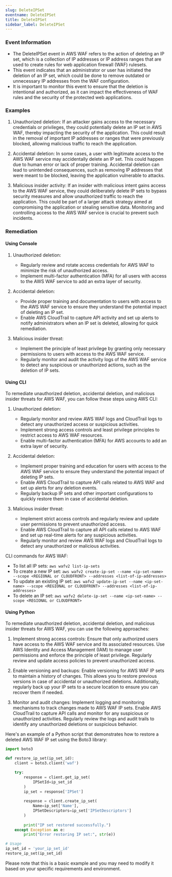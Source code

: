 ```yaml
--- 
slug: DeleteIPSet
eventname: DeleteIPSet
title: DeleteIPSet
sidebar_label: DeleteIPSet
---
```

                       
### Event Information

- The DeleteIPSet event in AWS WAF refers to the action of deleting an IP set, which is a collection of IP addresses or IP address ranges that are used to create rules for web application firewall (WAF) rulesets.
- This event indicates that an administrator or user has initiated the deletion of an IP set, which could be done to remove outdated or unnecessary IP addresses from the WAF configuration.
- It is important to monitor this event to ensure that the deletion is intentional and authorized, as it can impact the effectiveness of WAF rules and the security of the protected web applications.


### Examples

1. Unauthorized deletion: If an attacker gains access to the necessary credentials or privileges, they could potentially delete an IP set in AWS WAF, thereby impacting the security of the application. This could result in the removal of important IP addresses or ranges that were previously blocked, allowing malicious traffic to reach the application.

2. Accidental deletion: In some cases, a user with legitimate access to the AWS WAF service may accidentally delete an IP set. This could happen due to human error or lack of proper training. Accidental deletion can lead to unintended consequences, such as removing IP addresses that were meant to be blocked, leaving the application vulnerable to attacks.

3. Malicious insider activity: If an insider with malicious intent gains access to the AWS WAF service, they could deliberately delete IP sets to bypass security measures and allow unauthorized traffic to reach the application. This could be part of a larger attack strategy aimed at compromising the application or stealing sensitive data. Monitoring and controlling access to the AWS WAF service is crucial to prevent such incidents.

### Remediation

#### Using Console

1. Unauthorized deletion:
   - Regularly review and rotate access credentials for AWS WAF to minimize the risk of unauthorized access.
   - Implement multi-factor authentication (MFA) for all users with access to the AWS WAF service to add an extra layer of security.

2. Accidental deletion:
   - Provide proper training and documentation to users with access to the AWS WAF service to ensure they understand the potential impact of deleting an IP set.
   - Enable AWS CloudTrail to capture API activity and set up alerts to notify administrators when an IP set is deleted, allowing for quick remediation.

3. Malicious insider threat:
   - Implement the principle of least privilege by granting only necessary permissions to users with access to the AWS WAF service.
   - Regularly monitor and audit the activity logs of the AWS WAF service to detect any suspicious or unauthorized actions, such as the deletion of IP sets.

#### Using CLI

To remediate unauthorized deletion, accidental deletion, and malicious insider threats for AWS WAF, you can follow these steps using AWS CLI:

1. Unauthorized deletion:
   - Regularly monitor and review AWS WAF logs and CloudTrail logs to detect any unauthorized access or suspicious activities.
   - Implement strong access controls and least privilege principles to restrict access to AWS WAF resources.
   - Enable multi-factor authentication (MFA) for AWS accounts to add an extra layer of security.

2. Accidental deletion:
   - Implement proper training and education for users with access to the AWS WAF service to ensure they understand the potential impact of deleting IP sets.
   - Enable AWS CloudTrail to capture API calls related to AWS WAF and set up alerts for any deletion events.
   - Regularly backup IP sets and other important configurations to quickly restore them in case of accidental deletion.

3. Malicious insider threat:
   - Implement strict access controls and regularly review and update user permissions to prevent unauthorized access.
   - Enable AWS CloudTrail to capture all API calls related to AWS WAF and set up real-time alerts for any suspicious activities.
   - Regularly monitor and review AWS WAF logs and CloudTrail logs to detect any unauthorized or malicious activities.

CLI commands for AWS WAF:
- To list all IP sets: `aws wafv2 list-ip-sets`
- To create a new IP set: `aws wafv2 create-ip-set --name <ip-set-name> --scope <REGIONAL or CLOUDFRONT> --addresses <list-of-ip-addresses>`
- To update an existing IP set: `aws wafv2 update-ip-set --name <ip-set-name> --scope <REGIONAL or CLOUDFRONT> --addresses <list-of-ip-addresses>`
- To delete an IP set: `aws wafv2 delete-ip-set --name <ip-set-name> --scope <REGIONAL or CLOUDFRONT>`

#### Using Python

To remediate unauthorized deletion, accidental deletion, and malicious insider threats for AWS WAF, you can use the following approaches:

1. Implement strong access controls: Ensure that only authorized users have access to the AWS WAF service and its associated resources. Use AWS Identity and Access Management (IAM) to manage user permissions and enforce the principle of least privilege. Regularly review and update access policies to prevent unauthorized access.

2. Enable versioning and backups: Enable versioning for AWS WAF IP sets to maintain a history of changes. This allows you to restore previous versions in case of accidental or unauthorized deletions. Additionally, regularly back up your IP sets to a secure location to ensure you can recover them if needed.

3. Monitor and audit changes: Implement logging and monitoring mechanisms to track changes made to AWS WAF IP sets. Enable AWS CloudTrail to capture API calls and monitor for any suspicious or unauthorized activities. Regularly review the logs and audit trails to identify any unauthorized deletions or suspicious behavior.

Here's an example of a Python script that demonstrates how to restore a deleted AWS WAF IP set using the Boto3 library:

```python
import boto3

def restore_ip_set(ip_set_id):
    client = boto3.client('waf')

    try:
        response = client.get_ip_set(
            IPSetId=ip_set_id
        )
        ip_set = response['IPSet']
        
        response = client.create_ip_set(
            Name=ip_set['Name'],
            IPSetDescriptors=ip_set['IPSetDescriptors']
        )
        
        print("IP set restored successfully.")
    except Exception as e:
        print("Error restoring IP set:", str(e))

# Usage
ip_set_id = 'your_ip_set_id'
restore_ip_set(ip_set_id)
```

Please note that this is a basic example and you may need to modify it based on your specific requirements and environment.


 